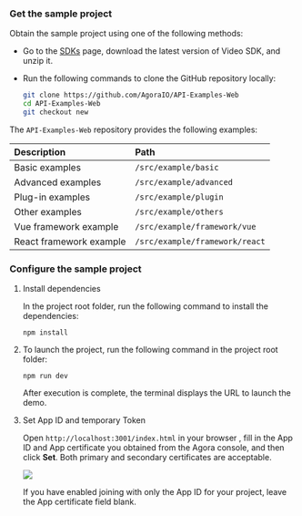 <PlatformWrapper platform="web">

### Get the sample project

Obtain the sample project using one of the following methods:

- Go to the [SDKs](/sdks) page, download the latest version of Video SDK, and unzip it.

- Run the following commands to clone the GitHub repository locally:

    ```bash
    git clone https://github.com/AgoraIO/API-Examples-Web
    cd API-Examples-Web
    git checkout new
    ```

The `API-Examples-Web` repository provides the following examples:

| Description             | Path                  |
|:------------------------|:----------------------|
| Basic examples          | `/src/example/basic`        |
| Advanced examples       | `/src/example/advanced`     |
| Plug-in examples        | `/src/example/plugin`       |
| Other examples          | `/src/example/others`       |
| Vue framework example   | `/src/example/framework/vue` |
| React framework example | `/src/example/framework/react` |

### Configure the sample project

1. Install dependencies

    In the project root folder, run the following command to install the dependencies:

    ```shell
    npm install
    ```

1. To launch the project, run the following command in the project root folder:

    ```shell
    npm run dev
    ```

    After execution is complete, the terminal displays the URL to launch the demo.

3. Set App ID and temporary Token

    Open `http://localhost:3001/index.html` in your browser , fill in the App ID and App certificate you obtained from the Agora console, and then click **Set**. Both primary and secondary certificates are acceptable.

    ![](/images/video-sdk/run-compile-web-step-1.png)

    <Admonition type="info" title="Information">
    If you have enabled joining with only the App ID for your project, leave the App certificate field blank.
    </Admonition>

</PlatformWrapper>
